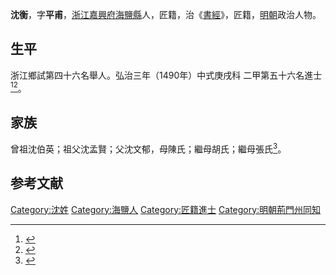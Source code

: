 {{明清人物信息框
| 姓名 = 沈衡
| 原名 =
| 圖片名稱= 
| 圖片大小 =
| 圖片說明 = 
| 最高職務 =
| 國家 = 大明 
| 爵位 =
| 籍貫 = [[浙江|浙江]][[嘉興府|嘉興府]][[海鹽縣|海鹽縣]]
| 族裔 = 
| 字號 = 
| 諡號 =
| 出生日期 = 五月初五日
| 出生地點 =
| 逝世日期 = 卒年不詳 
| 逝世地點 =
| 墓葬 =
| 配偶 = 黃氏
| 親屬 = 
| 出身 =
* 弘治三年庚戌科進士出身
| 經歷 =
| 著作 = 
}}
'''沈衡'''{{BD|1455年||1514年||}}，字'''平甫'''，[[浙江|浙江]][[嘉興府|嘉興府]][[海鹽縣|海鹽縣]]人，匠籍，治《[[書經|書經]]》，匠籍，[[明朝|明朝]]政治人物。

== 生平 ==
浙江鄉試第四十六名舉人。弘治三年（1490年）中式庚戌科<!---會試第二百十三名--->二甲第五十六名進士<ref>{{Cite book|title=《[[皇明贡举考|皇明贡举考]]》卷五|last=（明）[[张朝瑞|张朝瑞]]|first=|publisher=《续修四库全书》史部第828册|year=|isbn=|location=|pages=}}</ref><ref>{{Cite book|title=贡举志五种 上|last=鲁小俊，江俊伟著|first=|publisher=武汉：武汉大学出版社|year=2009|isbn=978-7-307-07043-1|location=|pages=}}</ref>。

== 家族 ==
曾祖沈伯英；祖父沈孟賢；父沈文郁，母陳氏；繼母胡氏；繼母張氏<ref>{{Cite book|title=天一阁藏明代科举录选刊 登科录 点校本|last=龚延明主编|first=|publisher=宁波出版社|year=2016|isbn=978-7-5526-2320-8|location=宁波|pages=|quote=《天一閣藏明代科舉錄選刊.登科錄》之《弘治三年庚戌科進士登科錄》}}</ref>。

==参考文献==
{{reflist}}

{{弘治三年庚戌科殿試金榜}}

{{Authority control}}

{{DEFAULTSORT:}}
[[Category:沈姓|Category:沈姓]]
[[Category:海鹽人|Category:海鹽人]]
[[Category:匠籍進士|Category:匠籍進士]]
[[Category:明朝荊門州同知|Category:明朝荊門州同知]]